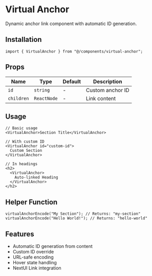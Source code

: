 # Virtual Anchor

Dynamic anchor link component with automatic ID generation.

## Installation

```tsx
import { VirtualAnchor } from "@/components/virtual-anchor";
```

## Props

| Name       | Type        | Default | Description      |
| ---------- | ----------- | ------- | ---------------- |
| `id`       | `string`    | -       | Custom anchor ID |
| `children` | `ReactNode` | -       | Link content     |

## Usage

```tsx
// Basic usage
<VirtualAnchor>Section Title</VirtualAnchor>

// With custom ID
<VirtualAnchor id="custom-id">
  Custom Section
</VirtualAnchor>

// In headings
<h2>
  <VirtualAnchor>
    Auto-linked Heading
  </VirtualAnchor>
</h2>
```

## Helper Function

```tsx
virtualAnchorEncode("My Section"); // Returns: "my-section"
virtualAnchorEncode("Hello World!"); // Returns: "hello-world"
```

## Features

- Automatic ID generation from content
- Custom ID override
- URL-safe encoding
- Hover state handling
- NextUI Link integration
